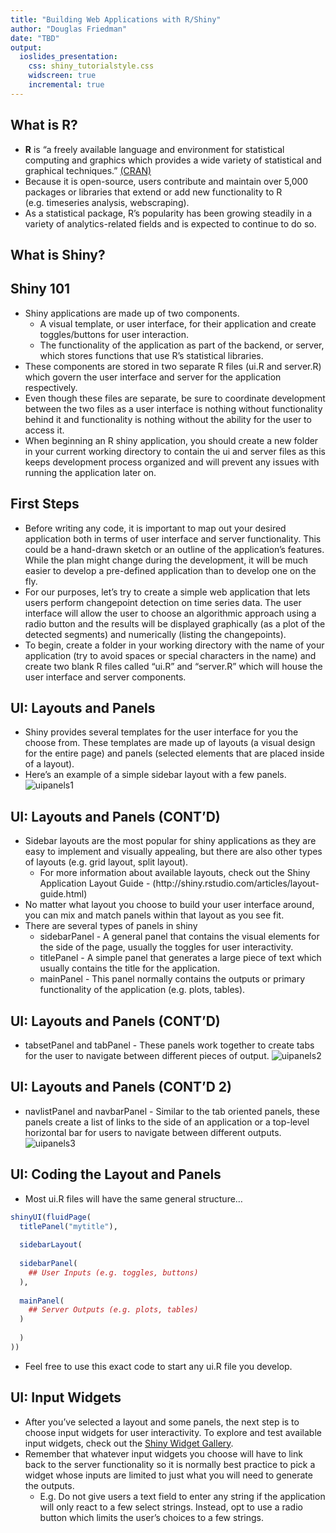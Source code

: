 ---
title: "Building Web Applications with R/Shiny"
author: "Douglas Friedman"
date: "TBD"
output: 
  ioslides_presentation:
    css: shiny_tutorialstyle.css
    widscreen: true
    incremental: true
---


## What is R?
* __R__ is "a freely available language and environment for statistical computing and graphics which provides a wide variety of statistical and graphical techniques." [(CRAN)](http://cran.r-project.org/)
* Because it is open-source, users contribute and maintain over 5,000 packages or libraries that extend or add new functionality to R (e.g. timeseries analysis, webscraping).
* As a statistical package, R's popularity has been growing steadily in a variety of analytics-related fields and is expected to continue to do so.


## What is Shiny?


## Shiny 101
* Shiny applications are made up of two components.
    + A visual template, or user interface, for their application and create toggles/buttons for user interaction.
    + The functionality of the application as part of the backend, or server, which stores functions that use R's statistical libraries.
* These components are stored in two separate R files (ui.R and server.R) which govern the user interface and server for the application respectively. 
* Even though these files are separate, be sure to coordinate development between the two files as a user interface is nothing without functionality behind it and functionality is nothing without the ability for the user to access it.
* When beginning an R shiny application, you should create a new folder in your current working directory to contain the ui and server files as this keeps development process organized and will prevent any issues with running the application later on.


## First Steps
* Before writing any code, it is important to map out your desired application both in terms of user interface and server functionality. This could be a hand-drawn sketch or an outline of the application's features. While the plan might change during the development, it will be much easier to develop a pre-defined application than to develop one on the fly.
* For our purposes, let's try to create a simple web application that lets users perform changepoint detection on time series data. The user interface will allow the user to choose an algorithmic approach using a radio button and the results will be displayed graphically (as a plot of the detected segments) and numerically (listing the changepoints).
* To begin, create a folder in your working directory with the name of your application (try to avoid spaces or special characters in the name) and create two blank R files called "ui.R" and "server.R" which will house the user interface and server components.


## UI: Layouts and Panels
* Shiny provides several templates for the user interface for you the choose from. These templates are made up of layouts (a visual design for the entire page) and panels (selected elements that are placed inside of a layout).
* Here's an example of a simple sidebar layout with a few panels.
![uipanels1](shiny_tutorialpics/uipanels1.PNG)


## UI: Layouts and Panels (CONT'D)
* Sidebar layouts are the most popular for shiny applications as they are easy to implement and visually appealing, but there are also other types of layouts (e.g. grid layout, split layout). 
    + For more information about available layouts, check out the Shiny Application Layout Guide - (http://shiny.rstudio.com/articles/layout-guide.html)  
* No matter what layout you choose to build your user interface around, you can mix and match panels within that layout as you see fit.
* There are several types of panels in shiny
    + sidebarPanel - A general panel that contains the visual elements for the side of the page, usually the toggles for user interactivity.
    + titlePanel - A simple panel that generates a large piece of text which usually contains the title for the application.
    + mainPanel - This panel normally contains the outputs or primary functionality of the application (e.g. plots, tables).


## UI: Layouts and Panels (CONT'D)
* tabsetPanel and tabPanel - These panels work together to create tabs for the user to navigate between different pieces of output.
![uipanels2](shiny_tutorialpics/uipanels2.PNG)


## UI: Layouts and Panels (CONT'D 2)
* navlistPanel and navbarPanel - Similar to the tab oriented panels, these panels create a list of links to the side of an application or a top-level horizontal bar for users to navigate between different outputs.
![uipanels3](shiny_tutorialpics/uipanels3.PNG)


## UI: Coding the Layout and Panels
* Most ui.R files will have the same general structure...
```{r, eval=FALSE}
shinyUI(fluidPage(
  titlePanel("mytitle"),
  
  sidebarLayout(
  
  sidebarPanel(
    ## User Inputs (e.g. toggles, buttons)
  ),
  
  mainPanel(
    ## Server Outputs (e.g. plots, tables)
  )
  
  )
))
```
* Feel free to use this exact code to start any ui.R file you develop. 


## UI: Input Widgets
* After you've selected a layout and some panels, the next step is to choose input widgets for user interactivity. To explore and test available input widgets, check out the [Shiny Widget Gallery](http://shiny.rstudio.com/gallery/widget-gallery.html ).
* Remember that whatever input widgets you choose will have to link back to the server functionality so it is normally best practice to pick a widget whose inputs are limited to just what you will need to generate the outputs. 
    + E.g. Do not give users a text field to enter any string if the application will only react to a few select strings. Instead, opt to use a radio button which limits the user's choices to a few strings.




